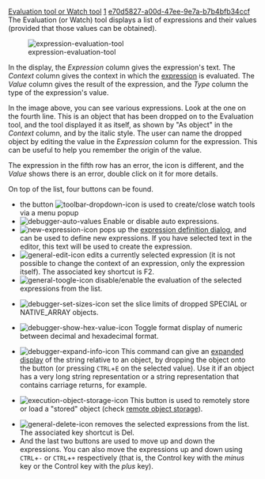 [[Property:title|Evaluation tool or Watch tool]]
[[Property:weight|1]]
[[Property:uuid|e70d5827-a00d-47ee-9e7a-b7b4bfb34ccf]]
The Evaluation (or Watch) tool displays a list of expressions and their values (provided that those values can be obtained).

[[Image:expression-evaluation-tool]]  

In the display, the ''Expression'' column gives the expression's text. The ''Context'' column gives the context in which the [[New expression dialog|expression]] is evaluated. The ''Value'' column gives the result of the expression, and the ''Type'' column the type of the expression's value. 

In the image above, you can see various expressions. Look at the one on the fourth line. This is an object that has been dropped on to the Evaluation tool, and the tool displayed it as itself, as shown by "As object" in the ''Context'' column, and by the italic style. The user can name the dropped object by editing the value in the ''Expression'' column for the expression. This can be useful to help you remember the origin of the value. 

The expression in the fifth row has an error, the icon is different, and the ''Value'' shows there is an error, double click on it for more details.


{{tip|If the expression returns a non-Void (and non-basic type) object, then the corresponding row in the list is pickable. The object can be dropped, for example, on the Evaluation tool to inspect it or to keep the object visible while stepping through system execution. }}


{{tip|holding the mouse pointer over the expression's cell will pop up a tooltip with details on the pointed expression }}


On top of the list, four buttons can be found.
* the button  [[Image:toolbar-dropdown-icon]]  is used to create/close watch tools via a menu popup
*   [[Image:debugger-auto-values]]  Enable or disable auto expressions. 
*   [[Image:new-expression-icon]]  pops up the [[New expression dialog|expression definition dialog]], and can be used to define new expressions. If you have selected text in the editor, this text will be used to create the expression. 
*   [[Image:general-edit-icon]]  edits a currently selected expression (it is not possible to change the context of an expression, only the expression itself). The associated key shortcut is F2. 
*   [[Image:general-toogle-icon]]  disable/enable the evaluation of the selected expressions from the list. <br/>

*   [[Image:debugger-set-sizes-icon]]  set the slice limits of dropped <eiffel>SPECIAL</eiffel> or <eiffel>NATIVE_ARRAY</eiffel> objects. <br/>

*   [[Image:debugger-show-hex-value-icon]]  Toggle format display of numeric between decimal and hexadecimal format. <br/>

*   [[Image:debugger-expand-info-icon]]  This command can give an [[Object Viewer (also known as Expanded display)|expanded display]] of the string relative to an object, by dropping the object onto the button (or pressing <code>CTRL</code>+<code>E</code> on the selected value). Use it if an object has a very long string representation or a string representation that contains carriage returns, for example. <br/>

*   [[Image:execution-object-storage-icon]]  This button is used to remotely store or load a "stored" object (check [[Debuggee's Object Storage|remote object storage]]). <br/>

*   [[Image:general-delete-icon]]  removes the selected expressions from the list. The associated key shortcut is Del. 
* And the last two buttons are used to move up and down the expressions. You can also move the expressions up and down using <code>CTRL</code>+<code>-</code> or <code>CTRL</code>+<code>+</code> respectively (that is, the Control key with the ''minus'' key or the Control key with the ''plus'' key). 

{{tip|Dropping an object onto this list lets you define quickly an expression whose context is the dropped object. This avoids having to type object addresses manually. <br/>
If you hold the <code>CTRL</code> key while dropping, you will add the dropped object as itself. }}




